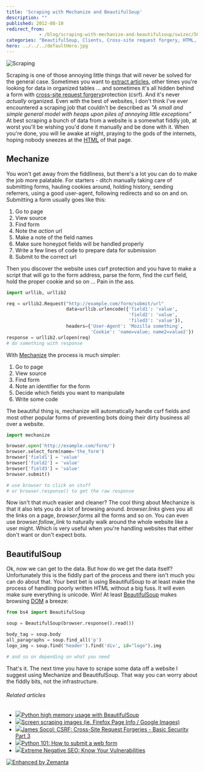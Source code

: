 ```yaml
---
title: 'Scraping with Mechanize and BeautifulSoup'
description: ""
published: 2012-08-10
redirect_from: 
            - /blog/scraping-with-mechanize-and-beautifulsoup/swizec/5039
categories: "BeautifulSoup, Clients, Cross-site request forgery, HTML, HTTP cookie, Uncategorized, User agent"
hero: ../../../defaultHero.jpg
---
```

![Scraping](http://upload.wikimedia.org/wikipedia/commons/thumb/0/07/Parma_-_scraping_the_deck.jpg/800px-Parma_-_scraping_the_deck.jpg "Scraping")

Scraping is one of those annoying little things that will never be solved for the general case. Sometimes you want to [extract articles](http://www.zemanta.com/fruitblog/the-uncanny-valley-of-web-scraping/), other times you&#x27;re looking for data in organized tables ... and sometimes it&#x27;s all hidden behind a form with [cross-site request forgery](http://en.wikipedia.org/wiki/Cross-site_request_forgery "Cross-site request forgery")protection (csrf). And it&#x27;s never _actually_ organized. Even with the best of websites, I don&#x27;t think I&#x27;ve ever encountered a scraping job that couldn&#x27;t be described as _&quot;A small and simple general model with heaps upon piles of annoying little exceptions&quot;_ At best scraping a bunch of data from a website is a somewhat fiddly job, at worst you&#x27;ll be wishing you&#x27;d done it manually and be done with it. When you&#x27;re done, you will lie awake at night, praying to the gods of the internets, hoping nobody sneezes at the [HTML](http://en.wikipedia.org/wiki/HTML "HTML") of that page.

## Mechanize

You won&#x27;t get away from the fiddliness, but there&#x27;s a lot you can do to make the job more palatable. For starters - ditch manually taking care of submitting forms, hauling cookies around, holding history, sending referrers, using a good user-agent, following redirects and so on and on. Submitting a form usually goes like this:

1. Go to page
2. View source
3. Find form
4. Note the _action_ url
5. Make a note of the field names
6. Make sure honeypot fields will be handled properly
7. Write a few lines of code to prepare data for submission
8. Submit to the correct url

Then you discover the website uses csrf protection and you have to make a script that will go to the form address, parse the form, find the csrf field, hold the proper cookie and so on ... Pain in the ass.

```python
import urllib, urllib2

req = urllib2.Request("http://example.com/form/submit/url"
                      data=urllib.urlencode({'field1': 'value',
                                             'field2': 'value',
                                             'filed3': 'value'}),
                      headers={'User-Agent': 'Mozilla something',
                               'Cookie': 'name=value; name2=value2'})
response = urllib2.urlopen(req)
# do something with response
```

With [Mechanize](http://wwwsearch.sourceforge.net/mechanize/development.html) the process is much simpler:

1. Go to page
2. View source
3. Find form
4. Note an identifier for the form
5. Decide which fields you want to manipulate
6. Write some code

The beautiful thing is, mechanize will automatically handle csrf fields and most other popular forms of preventing bots doing their dirty business all over a website.

```python
import mechanize

browser.open('http://example.com/form/')
browser.select_form(name='the_form')
browser['field1'] = 'value'
browser['field2'] = 'value'
browser['field3'] = 'value'
browser.submit()

# use browser to click on stuff
# or browser.response() to get the raw response
```

Now isn&#x27;t that much easier and cleaner? The cool thing about Mechanize is that it also lets you do a lot of browsing around. _browser.links_ gives you all the links on a page, _browser.forms_ all the forms and so on. You can even use _browser.follow_link_ to naturally walk around the whole website like a user might. Which is very useful when you&#x27;re handling websites that either don&#x27;t want or don&#x27;t expect bots.

## BeautifulSoup

Ok, now we can get to the data. But how do we get the data itself? Unfortunately this is the fiddly part of the process and there isn&#x27;t much you can do about that. Your best bet is using BeautifulSoup to at least make the process of handling poorly written HTML without a big fuss. It will even make sure everything is unicode. Win! At least [BeautifulSoup](http://www.crummy.com/software/BeautifulSoup/) makes browsing [DOM](http://en.wikipedia.org/wiki/Document_Object_Model "Document Object Model") a breeze:

```python
from bs4 import BeautifulSoup

soup = BeautifulSoup(browser.response().read())

body_tag = soup.body
all_paragraphs = soup.find_all('p')
logo_img = soup.find('header').find('div', id="logo").img

# and so on depending on what you need
```

That&#x27;s it. The next time you have to scrape some data off a website I suggest using Mechanize and BeautifulSoup. That way you can worry about the fiddly bits, not the infrastructure.

###### Related articles

- [![](http://i.zemanta.com/noimg_95_80_80.jpg)](http://stackoverflow.com/questions/11284643/python-high-memory-usage-with-beautifulsoup)[Python high memory usage with BeautifulSoup](http://stackoverflow.com/questions/11284643/python-high-memory-usage-with-beautifulsoup)
- [![](http://i.zemanta.com/92286111_80_80.jpg)](http://stackoverflow.com/questions/10867253/screen-scraping-images-ie-firefox-page-info-google-images)[Screen scraping images (ie. Firefox Page Info / Google Images)](http://stackoverflow.com/questions/10867253/screen-scraping-images-ie-firefox-page-info-google-images)
- [![](http://i.zemanta.com/noimg_50_80_80.jpg)](http://coffeeonthekeyboard.com/csrf-cross-site-request-forgeries-basic-security-part-3-747/)[James Socol: CSRF: Cross-Site Request Forgeries - Basic Security Part 3](http://coffeeonthekeyboard.com/csrf-cross-site-request-forgeries-basic-security-part-3-747/)
- [![](http://i.zemanta.com/noimg_70_80_80.jpg)](http://www.blog.pythonlibrary.org/2012/06/08/python-101-how-to-submit-a-web-form/)[Python 101: How to submit a web form](http://www.blog.pythonlibrary.org/2012/06/08/python-101-how-to-submit-a-web-form/)
- [![](http://i.zemanta.com/105660603_80_80.jpg)](http://searchenginewatch.com/article/2197592/Extreme-Negative-SEO-Know-Your-Vulnerabilities)[Extreme Negative SEO: Know Your Vulnerabilities](http://searchenginewatch.com/article/2197592/Extreme-Negative-SEO-Know-Your-Vulnerabilities)

[![Enhanced by Zemanta](http://img.zemanta.com/zemified_e.png?x-id=85cda396-14a6-4cc1-bbb8-12673fd5c287)](http://www.zemanta.com/?px "Enhanced by Zemanta")
